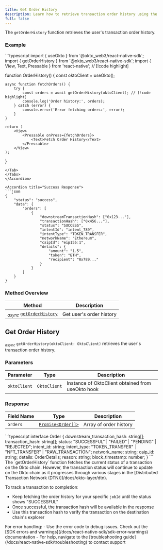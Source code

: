 ```yaml
---
title: Get Order History
description: Learn how to retrieve transaction order history using the Okto SDK.
full: false
---
```



<AIMarkdownComponent isIndex={false} />

The `getOrderHistory` function retrieves the user's transaction order history.

### Example

<Accordions defaultValue="Usage">
<Accordion title="Usage">
<Tabs items={['TypeScript']}>
<Tab value="TypeScript">
```typescript
import { useOkto } from '@okto_web3/react-native-sdk';
import { getOrderHistory } from '@okto_web3/react-native-sdk';
import { View, Text, Pressable } from 'react-native'; // [!code highlight]

function OrderHistory() {
    const oktoClient = useOkto();

    async function fetchOrders() {
        try {
            const orders = await getOrderHistory(oktoClient); // [!code highlight]
            console.log('Order history:', orders);
        } catch (error) {
            console.error('Error fetching orders:', error);
        }
    }

    return (
        <View>
            <Pressable onPress={fetchOrders}>
                <Text>Fetch Order History</Text>
            </Pressable>
        </View>
    );
}
```
</Tab>
</Tabs>
</Accordion>

<Accordion title="Success Response">
```json
{
    "status": "success",
    "data": {
        "orders": [
            {
                "downstreamTransactionHash": ["0x123..."],
                "transactionHash": ["0x456..."],
                "status": "SUCCESS",
                "intentId": "intent_789",
                "intentType": "TOKEN_TRANSFER",
                "networkName": "Ethereum",
                "caipId": "eip155:1",
                "details": {
                    "amount": "1.5",
                    "token": "ETH",
                    "recipient": "0x789..."
                }
            }
        ]
    }
}
```
</Accordion>
</Accordions>

### Method Overview

| Method | Description |
|---------|-------------|
| <sub><i>async</i></sub> [`getOrderHistory`](#get-order-history) | Get user's order history |

<div className="method-box">

## Get Order History

<sub><i>async</i></sub> `getOrderHistory(oktoClient: OktoClient)` retrieves the user's transaction order history.

### Parameters

| Parameter | Type | Description |
|-----------|------|-------------|
| `oktoClient` | `OktoClient` | Instance of OktoClient obtained from useOkto hook |

### Response

<Callout title="Success Response">

| Field Name | Type | Description |
|------------|------|-------------|
| `orders` | [`Promise<Order[]>`](./technical-reference#models) | Array of order history |

<Accordions>
    <Accordion title="Response Type">
        ```typescript
        interface Order {
            downstream_transaction_hash: string[];
            transaction_hash: string[];
            status: "SUCCESSFUL" | "FAILED" | "PENDING" | "REJECTED";
            intent_id: string;
            intent_type: "TOKEN_TRANSFER" | "NFT_TRANSFER" | "RAW_TRANSACTION";
            network_name: string;
            caip_id: string;
            details: OrderDetails;
            reason: string;
            block_timestamp: number;
        }
        ```
    </Accordion>
</Accordions>

</Callout>

</div>

<Callout title="Important: Transaction Lifecycle">
The `getOrderHistory` function fetches the current status of a transaction on the Okto chain. However, the transaction status will continue to update on the Okto chain as it progresses through various stages in the [Distributed Transaction Network (DTN)](/docs/okto-layer/dtn).

To track a transaction to completion:
- Keep fetching the order history for your specific `jobId` until the status shows "SUCCESSFUL"
- Once successful, the transaction hash will be available in the response
- Use this transaction hash to verify the transaction on the destination chain's explorer
</Callout>

<Callout title="Note" type="info">
For error handling:
- Use the error code to debug issues. Check out the [SDK errors and warnings](/docs/react-native-sdk/sdk-error-warnings) documentation
- For help, navigate to the [troubleshooting guide](/docs/react-native-sdk/troubleshooting) to contact support
</Callout>